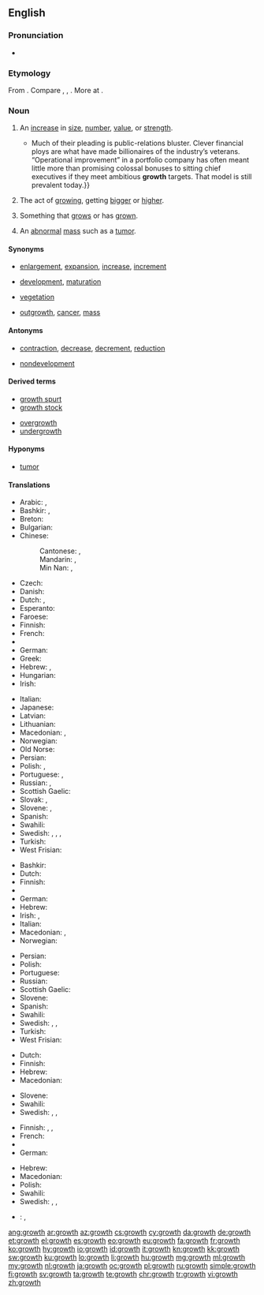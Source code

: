 ==English==
{{wikipedia}}

===Pronunciation===
* {{audio|en-us-growth.ogg|Audio (US)|lang=en}}
*: {{rhymes|əʊθ|lang=en}}

===Etymology===
From {{suffix|grow|th|lang=en}}. Compare {{etyl|frr|-}} {{term|greyde||growth, pasture|lang=frr}}, {{etyl|da|-}} {{term|grøde||fruits|lang=da}}, {{etyl|sv|-}} {{term|gröda||crop, harvest|lang=sv}}. More at {{l|en|grow}}.

===Noun===
{{en-noun}}

# An [[increase]] in [[size]], [[number]], [[value]], or [[strength]].
#*{{quote-magazine|date=2013-06-22|volume=407|issue=8841|page=70|magazine={{w|The Economist}}
|title=[http://www.economist.com/news/finance-and-economics/21579879-buy-out-firm-really-does-focus-operational-improvements-engineers Engineers of a different kind]
|passage=Private-equity nabobs bristle at being dubbed mere financiers.{{...}}Much of their pleading is public-relations bluster. Clever financial ploys are what have made billionaires of the industry’s veterans. “Operational improvement” in a portfolio company has often meant little more than promising colossal bonuses to sitting chief executives if they meet ambitious '''growth''' targets. That model is still prevalent today.}}
#: {{usex|'''Growth''' was dampened by a softening of the global economy in 2001, but picked up in the subsequent years due to strong growth in China.|lang=en}}
# {{context|biology|lang=en}} The act of [[growing]], getting [[bigger]] or [[higher]].
# {{context|biology|lang=en}} Something that [[grow]]s or has [[grown]].
# {{context|pathology|lang=en}} An [[abnormal]] [[mass]] such as a [[tumor]].

====Synonyms====
* {{sense|increase in size}} [[enlargement]], [[expansion]], [[increase]], [[increment]]
* {{sense|act of growing}} [[development]], [[maturation]]
* {{sense|something that grows or has grown}} [[vegetation]]
* {{sense|pathology: abnormal mass such as a tumor}} [[outgrowth]], [[cancer]], [[mass]]

====Antonyms====
* {{sense|increase in size}} [[contraction]], [[decrease]], [[decrement]], [[reduction]]
* {{sense|act of growing}} [[nondevelopment]]

====Derived terms====
{{rel-top|Terms derived from ''growth''}}
* [[growth spurt]]
* [[growth stock]]
{{rel-mid}}
* [[overgrowth]]
* [[undergrowth]]
{{rel-bottom}}

====Hyponyms====
* {{sense|pathology: abnormal mass such as a tumor}} [[tumor]]

====Translations====
{{trans-top|increase in size}}
* Arabic: {{t|ar|تنمية|f|tr=tanmiyya(t)}}, {{t|ar|نمو|tr=numuw|sc=Arab}}
* Bashkir: {{t|ba|ҙурайыу|tr=ðurayïw|sc=Cyrl}}, {{t|ba|үҫеш|tr=üθeš|sc=Cyrl}}
* Breton: {{t|br|kresk}}
* Bulgarian: {{t+|bg|растеж|m|tr=rastéž|sc=Cyrl}}
* Chinese:
*: Cantonese: {{t|yue|生長|sc=Hani}}, {{t|yue|生长|tr=sang1 zoeng2|sc=Hani}}
*: Mandarin: {{t+|cmn|生長|sc=Hani}}, {{t+|cmn|生长|tr=shēngzhǎng|sc=Hani}}
*: Min Nan: {{t+|nan|生長|sc=Hani}}, {{t|nan|生长|tr=sing-tióng|sc=Hani}}
* Czech: {{t+|cs|růst|m}}
* Danish: {{t|da|vækst|c}}
* Dutch: {{t+|nl|groei}}, {{t+|nl|toename}}
* Esperanto: {{t|eo|kreskiĝo}}
* Faroese: {{t|fo|vøkstur|m}}
* Finnish: {{t+|fi|kasvu}}
* French: {{t+|fr|croissance|f}}
* {{trreq|ka}}
* German: {{t+|de|Wachstum|n}}
* Greek: {{t+|el|ανάπτυξη|f|tr=anáptyxi}}
* Hebrew: {{t|he|גדילה|f|tr=gdilɑ|sc=Hebr}}, {{t|he|צמיחה|f|tr=tsmiḥɑ|sc=Hebr}}
* Hungarian: {{t+|hu|növekedés}}
* Irish: {{t|ga|forás|m}}
{{trans-mid}}
* Italian: {{t+|it|crescita|f}}
* Japanese: {{t+|ja|生長|tr=せいちょう, seichō|sc=Jpan}}
* Latvian: {{t|lv|augšana|f}}
* Lithuanian: {{t+|lt|augimas|m}}
* Macedonian: {{t|mk|раст|m|tr=rast|sc=Cyrl}}, {{t|mk|развој|m|tr=rázvoj|sc=Cyrl}} {{qualifier|development}}
* Norwegian: {{t|no|vekst|m}}
* Old Norse: {{t|non|vǫxtr}}
* Persian: {{t+|fa|رشد|tr=rošd|sc=fa-Arab}}
* Polish: {{t+|pl|wzrost|m}}, {{t+|pl|rozwój|m}}
* Portuguese: {{t+|pt|acréscimo|m}}, {{t+|pt|crescimento}}
* Russian: {{t+|ru|рост|m|tr=rost|sc=Cyrl}}, {{t+|ru|развитие|n|tr=razvítije|sc=Cyrl}} {{qualifier|development}}
* Scottish Gaelic: {{t|gd|fàs|m}}
* Slovak: {{t|sk|rast|m}}, {{t|sk|vzrast|m}}
* Slovene: {{t+|sl|rast|f}}, {{t|sl|porast|f}}
* Spanish: {{t+|es|crecimiento|m}}
* Swahili: {{t+|sw|ukuaji}}
* Swedish: {{t+|sv|stigande|n}}, {{t+|sv|tilltagande|n}}, {{t+|sv|tillväxt|c}}, {{t+|sv|utvidgning|c}}
* Turkish: {{t+|tr|büyüme}}
* West Frisian: {{t|fy|groei|c}} {{t|fy|oanwaaks|c}}
{{trans-bottom}}

{{trans-top|act of growing}}
* Bashkir: {{t|ba|үҫеш|tr=üθeš|sc=Cyrl}}
* Dutch: {{t+|nl|groei}}
* Finnish: {{t+|fi|kasvu}}
* {{trreq|ka}}
* German: {{t+|de|Wachstum|n}}
* Hebrew: {{t|he|צמיחה|f|tr=tsmiḥɑ|sc=Hebr}}
* Irish: {{t|ga|breisiú|m}}, {{t|ga|forás|m}}
* Italian: {{t+|it|crescita|f}}
* Macedonian: {{t|mk|раст|m|tr=rast|sc=Cyrl}}, {{t|mk|растење|n|tr=rástenje|sc=Cyrl}}
* Norwegian: {{t|no|vekst}}
{{trans-mid}}
* Persian: {{t+|fa|رویش|tr=ruyeš|sc=fa-Arab}}
* Polish: {{t+|pl|wzrost|m}}
* Portuguese: {{t+|pt|crescimento|m}}
* Russian: {{t+|ru|рост|m|tr=rost|sc=Cyrl}}
* Scottish Gaelic: {{t|gd|fàs|m}}
* Slovene: {{t+|sl|rast|f}}
* Spanish: {{t+|es|crecimiento|m}}
* Swahili: {{t+|sw|ukuaji}}
* Swedish: {{t+|sv|tillväxt|c}}, {{t+|sv|växt|c}}, {{t+|sv|utveckling|c}}
* Turkish: {{t+|tr|büyüme}}
* West Frisian: {{t|fy|groei|c}} {{t|fy|oanwaaks|c}}
{{trans-bottom}}

{{trans-top|something that grows or has grown}}
* Dutch: {{t+|nl|groei}}
* Finnish: {{t+|fi|kasvu}}
* Hebrew: {{t|he|צמחייה|f|tr=tsimḥiɑ|sc=Hebr}}
* Macedonian: {{t|mk|израсток|m|tr=ízrastok|sc=Cyrl}}
{{trans-mid}}
* Slovene: {{t|sl|rastje|n}}
* Swahili: {{t+|sw|ukuaji}}
* Swedish: {{t+|sv|vegetation|c}}, {{t+|sv|växt|c}}, {{t+|sv|växtlighet|c}}
{{trans-bottom}}

{{trans-top|pathology: abnormal mass such as a tumor}}
* Finnish: {{t+|fi|kasvain}}, {{t|fi|kasvannainen}}, {{t+|fi|pesäke}}
* French: {{t+|fr|croissance|f}}
* {{trreq|ka}}
* German: {{t+|de|Geschwulst|f}}
{{trans-mid}}
* Hebrew: {{t|he|גידול|m|tr=gidul|sc=Hebr}}
* Macedonian: {{t|mk|израсток|m|tr=ízrastok|sc=Cyrl}}
* Polish: {{t+|pl|narośl|f}}
* Swahili: {{t+|sw|ukuaji}}
* Swedish: {{t+|sv|svulst|c}}, {{t+|sv|växt|c}}, {{t|sv|utväxt|c}}
{{trans-bottom}}

{{ttbc-top}}
* {{ttbc|ka}}: {{t|ka|ზრდა}}, {{t|ka|ნამატი}}
{{trans-mid}}
{{trans-bottom}}

[[ang:growth]]
[[ar:growth]]
[[az:growth]]
[[cs:growth]]
[[cy:growth]]
[[da:growth]]
[[de:growth]]
[[et:growth]]
[[el:growth]]
[[es:growth]]
[[eo:growth]]
[[eu:growth]]
[[fa:growth]]
[[fr:growth]]
[[ko:growth]]
[[hy:growth]]
[[io:growth]]
[[id:growth]]
[[it:growth]]
[[kn:growth]]
[[kk:growth]]
[[sw:growth]]
[[ku:growth]]
[[lo:growth]]
[[li:growth]]
[[hu:growth]]
[[mg:growth]]
[[ml:growth]]
[[my:growth]]
[[nl:growth]]
[[ja:growth]]
[[oc:growth]]
[[pl:growth]]
[[ru:growth]]
[[simple:growth]]
[[fi:growth]]
[[sv:growth]]
[[ta:growth]]
[[te:growth]]
[[chr:growth]]
[[tr:growth]]
[[vi:growth]]
[[zh:growth]]
